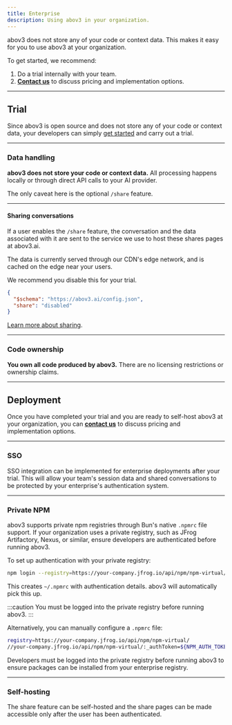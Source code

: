 ```yaml
---
title: Enterprise
description: Using abov3 in your organization.
---
```



abov3 does not store any of your code or context data. This makes it easy for
 you to use abov3 at your organization.

To get started, we recommend:

1. Do a trial internally with your team.
2. **<a href={email}>Contact us</a>** to discuss pricing and implementation options.

---

## Trial

Since abov3 is open source and does not store any of your code or context data, your developers can simply [get started](/docs/) and carry out a trial.

---

### Data handling

**abov3 does not store your code or context data.** All processing happens locally or through direct API calls to your AI provider.

The only caveat here is the optional `/share` feature.

---

#### Sharing conversations

If a user enables the `/share` feature, the conversation and the data associated with it are sent to the service we use to host these shares pages at abov3.ai.

The data is currently served through our CDN's edge network, and is cached on the edge near your users.

We recommend you disable this for your trial.

```json title="abov3.json"
{
  "$schema": "https://abov3.ai/config.json",
  "share": "disabled"
}
```

[Learn more about sharing](/docs/share).

---

### Code ownership

**You own all code produced by abov3.** There are no licensing restrictions or ownership claims.

---

## Deployment

Once you have completed your trial and you are ready to self-host abov3 at
your organization, you can **<a href={email}>contact us</a>** to discuss
pricing and implementation options.

---

### SSO

SSO integration can be implemented for enterprise deployments after your trial.
This will allow your team's session data and shared conversations to be protected
by your enterprise's authentication system.

---

### Private NPM

abov3 supports private npm registries through Bun's native `.npmrc` file support. If your organization uses a private registry, such as JFrog Artifactory, Nexus, or similar, ensure developers are authenticated before running abov3.

To set up authentication with your private registry:

```bash
npm login --registry=https://your-company.jfrog.io/api/npm/npm-virtual/
```

This creates `~/.npmrc` with authentication details. abov3 will automatically
pick this up.

:::caution
You must be logged into the private registry before running abov3.
:::

Alternatively, you can manually configure a `.npmrc` file:

```bash title="~/.npmrc"
registry=https://your-company.jfrog.io/api/npm/npm-virtual/
//your-company.jfrog.io/api/npm/npm-virtual/:_authToken=${NPM_AUTH_TOKEN}
```

Developers must be logged into the private registry before running abov3 to ensure packages can be installed from your enterprise registry.

---

### Self-hosting

The share feature can be self-hosted and the share pages can be made accessible
only after the user has been authenticated.
